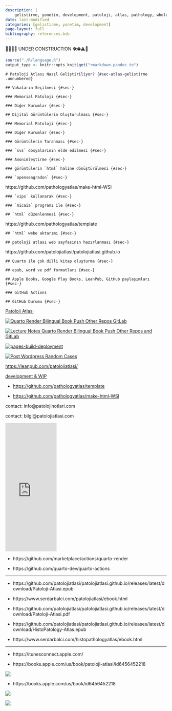```yaml
---
description: |
    gelistirme, yonetim, development, patoloji, atlas, pathology, whole slide image, patolojiatlasi, histopathologyatlas, wsi
date: last-modified
categories: [gelistirme, yonetim, development]
page-layout: full
bibliography: references.bib
---
```



🔬🔬🔬🔬 UNDER CONSTRUCTION 🛠⛔️⚠️🔩



```r
source("./R/language.R")
output_type <- knitr::opts_knit$get("rmarkdown.pandoc.to")
```


```asis

# Patoloji Atlası Nasıl Geliştiriliyor? {#sec-atlas-gelistirme .unnumbered}

```


```asis

## Vakaların Seçilmesi {#sec-}

```



```asis

### Memorial Patoloji {#sec-}

```



```asis

### Diğer Kurumlar {#sec-}

```




```asis

## Dijital Görüntülerin Oluşturulması {#sec-}

```



```asis

### Memorial Patoloji {#sec-}

```



```asis

### Diğer Kurumlar {#sec-}

```



```asis

### Görüntülerin Taranması {#sec-}

```



```asis

### `svs` dosyalarının elde edilmesi {#sec-}

```



```asis

### Anonimleştirme {#sec-}

```



```asis

### görüntülerin `html` haline dönüştürülmesi {#sec-}

```


```asis

### `openseagradon` {#sec-}

```



https://github.com/pathologyatlas/make-html-WSI

```asis

### `vips` kullanarak {#sec-}

```

```asis

### `micaia` programı ile {#sec-}

```






```asis

## `html` düzenlenmesi {#sec-}

```

https://github.com/pathologyatlas/template


```asis

## `html` webe aktarımı {#sec-}

```

```asis

## patoloji atlası web sayfasının hazırlanması {#sec-}

```

https://github.com/patolojiatlasi/patolojiatlasi.github.io

```asis

## Quarto ile çok dilli kitap oluşturma {#sec-}

```

```asis

## epub, word ve pdf formatları {#sec-}

```

```asis

## Apple Books, Google Play Books, LeanPub, GitHub paylaşımları {#sec-}

```


```asis

### GitHub Actions

```


```asis

## GitHub Durumu {#sec-}

```


[Patoloji Atlası](https://www.patolojiatlasi.com/)

[![Quarto Render Bilingual Book Push Other Repos GitLab](https://github.com/patolojiatlasi/patolojiatlasi.github.io/actions/workflows/Quarto-Render-Bilingual-Book-Push-Other-Repos-GitLab.yml/badge.svg)](https://github.com/patolojiatlasi/patolojiatlasi.github.io/actions/workflows/Quarto-Render-Bilingual-Book-Push-Other-Repos-GitLab.yml)

[![Lecture Notes Quarto Render Bilingual Book Push Other Repos and GitLab](https://github.com/patolojiatlasi/patolojiatlasi.github.io/actions/workflows/lecture-notes.yml/badge.svg)](https://github.com/patolojiatlasi/patolojiatlasi.github.io/actions/workflows/lecture-notes.yml)

[![pages-build-deployment](https://github.com/patolojiatlasi/patolojiatlasi.github.io/actions/workflows/pages/pages-build-deployment/badge.svg)](https://github.com/patolojiatlasi/patolojiatlasi.github.io/actions/workflows/pages/pages-build-deployment)

[![Post Wordpress Random Cases](https://github.com/patolojiatlasi/patolojiatlasi.github.io/actions/workflows/post-wordpress-random-cases.yml/badge.svg)](https://github.com/patolojiatlasi/patolojiatlasi.github.io/actions/workflows/post-wordpress-random-cases.yml)


<https://leanpub.com/patolojiatlasi/>

[development & WIP](https://images.patolojiatlasi.com/development.md)



-   <https://github.com/pathologyatlas/template>

-   <https://github.com/pathologyatlas/make-html-WSI>

contact: info\@patolojinotlari.com

contact: bilgi\@patolojiatlasi.com

<iframe width="160" height="400" src="https://leanpub.com/patolojiatlasi/embed" frameborder="0" allowtransparency="true">

</iframe>

-   https://github.com/marketplace/actions/quarto-render

-   https://github.com/quarto-dev/quarto-actions


-----

- https://github.com/patolojiatlasi/patolojiatlasi.github.io/releases/latest/download/Patoloji-Atlasi.epub

- https://www.serdarbalci.com/patolojiatlasi/ebook.html


- https://github.com/patolojiatlasi/patolojiatlasi.github.io/releases/latest/download/Patoloji-Atlasi.pdf


- https://github.com/patolojiatlasi/patolojiatlasi.github.io/releases/latest/download/HistoPatology-Atlas.epub

- https://www.serdarbalci.com/histopathologyatlas/ebook.html




-----

- https://itunesconnect.apple.com/

- https://books.apple.com/us/book/patoloji-atlasi/id6456452218

![](https://is1-ssl.mzstatic.com/image/thumb/Publication126/v4/27/11/f0/2711f08c-f668-7ce0-0ebd-0df16be30fd6/4d0d1458-db59-460f-bd62-6f10900fb559_cover_image.png/626x0w.webp)

- https://books.apple.com/us/book/id6456452218




[![](./images/patoloji-atlasi-openseadragon-example)](https://openseadragon.github.io/examples/in-the-wild/#science)


[![](./images/patoloji-atlasi-quarto-example)](https://github.com/quarto-dev/quarto-actions/tree/main/examples)








